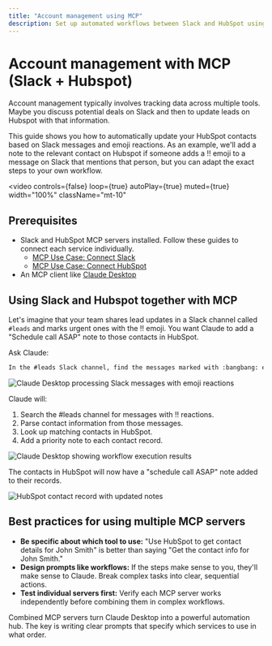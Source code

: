 ```yaml
---
title: "Account management using MCP"
description: Set up automated workflows between Slack and HubSpot using MCP servers in Claude Desktop. Turn emoji reactions into CRM updates with this step-by-step guide.
---
```


# Account management with MCP (Slack + Hubspot)

Account management typically involves tracking data across multiple tools. Maybe you discuss potential deals on Slack and then to update leads on Hubspot with that information.

This guide shows you how to automatically update your HubSpot contacts based on Slack messages and emoji reactions. As an example, we'll add a note to the relevant contact on Hubspot if someone adds a ‼️  emoji to a message on Slack that mentions that person, but you can adapt the exact steps to your own workflow.

<video
  controls={false}
  loop={true}
  autoPlay={true}
  muted={true}
  width="100%"
  className="mt-10"
>
  <source src="/assets/mcp/using-mcp/account-management/slack-hubspot-integration-demo.mp4" type="video/mp4" />
</video>

## Prerequisites

- Slack and HubSpot MCP servers installed. Follow these guides to connect each service individually.
  - [MCP Use Case: Connect Slack](/mcp/using-mcp/mcp-server-providers/slack)
  - [MCP Use Case: Connect HubSpot](/mcp/using-mcp/mcp-server-providers/hubspot)
- An MCP client like [Claude Desktop](https://claude.ai/download)

## Using Slack and Hubspot together with MCP

Let's imagine that your team shares lead updates in a Slack channel called `#leads` and marks urgent ones with the ‼️  emoji. You want Claude to add a "Schedule call ASAP" note to those contacts in HubSpot.

Ask Claude:

```txt
In the #leads Slack channel, find the messages marked with :bangbang: emoji reactions. Use the HubSpot tool to add a note to those contacts that I should call them ASAP.
```

![Claude Desktop processing Slack messages with emoji reactions](/assets/mcp/using-mcp/account-management/claude-processing-slack-messages.png)

Claude will:

1. Search the #leads channel for messages with ‼️ reactions.
2. Parse contact information from those messages.
3. Look up matching contacts in HubSpot.
4. Add a priority note to each contact record.

![Claude Desktop showing workflow execution results](/assets/mcp/using-mcp/account-management/claude-workflow-execution-result.png)

The contacts in HubSpot will now have a "schedule call ASAP" note added to their records.

![HubSpot contact record with updated notes](/assets/mcp/using-mcp/account-management/hubspot-contact-record-updated.png)

## Best practices for using multiple MCP servers

- **Be specific about which tool to use:** "Use HubSpot to get contact details for John Smith" is better than saying "Get the contact info for John Smith."
- **Design prompts like workflows:** If the steps make sense to you, they'll make sense to Claude. Break complex tasks into clear, sequential actions.
- **Test individual servers first:** Verify each MCP server works independently before combining them in complex workflows.

Combined MCP servers turn Claude Desktop into a powerful automation hub. The key is writing clear prompts that specify which services to use in what order.
